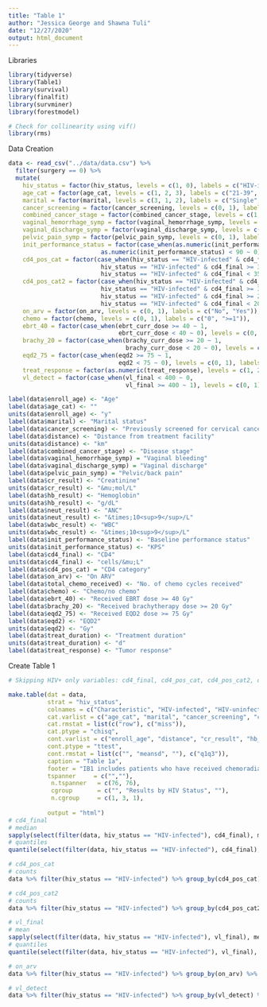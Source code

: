 ```yaml
---
title: "Table 1"
author: "Jessica George and Shawna Tuli"
date: "12/27/2020"
output: html_document
---
```


Libraries
```r
library(tidyverse)
library(Table1)
library(survival)
library(finalfit)
library(survminer)
library(forestmodel)

# Check for collinearity using vif()
library(rms)
```

Data Creation
```r
data <- read_csv("../data/data.csv") %>% 
  filter(surgery == 0) %>% 
  mutate(
    hiv_status = factor(hiv_status, levels = c(1, 0), labels = c("HIV-infected", "HIV-uninfected")),
    age_cat = factor(age_cat, levels = c(1, 2, 3), labels = c("21-39", "40-59", ">60")),
    marital = factor(marital, levels = c(3, 1, 2), labels = c("Single", "Married/partnered", "Divorced/widowed")),
    cancer_screening = factor(cancer_screening, levels = c(0, 1), labels = c("No", "Yes")),
    combined_cancer_stage = factor(combined_cancer_stage, levels = c(1, 2, 3, 4), labels = c("I (IB1*, IB2)", "II (IIA, IIB)", "III-IV (IIIA, IIIB, IV)", "III-IV (IIIA, IIIB, IV)")),
    vaginal_hemorrhage_symp = factor(vaginal_hemorrhage_symp, levels = c(0, 1), labels = c("No", "Yes")),
    vaginal_discharge_symp = factor(vaginal_discharge_symp, levels = c(0, 1), labels = c("No", "Yes")),
    pelvic_pain_symp = factor(pelvic_pain_symp, levels = c(0, 1), labels = c("No", "Yes")),
    init_performance_status = factor(case_when(as.numeric(init_performance_status) >= 90 ~ 1, 
                          as.numeric(init_performance_status) < 90 ~ 0), levels = c(1, 0), labels = c(">=90", "<90")),
    cd4_pos_cat = factor(case_when(hiv_status == "HIV-infected" & cd4_final >= 500 ~ 1, 
                          hiv_status == "HIV-infected" & cd4_final >= 350 & cd4_final < 500 ~ 2,
                          hiv_status == "HIV-infected" & cd4_final < 350 ~ 3), levels = c(1, 2, 3), labels = c(">=500", ">=350-<500", "<350")),
    cd4_pos_cat2 = factor(case_when(hiv_status == "HIV-infected" & cd4_final >= 500 ~ 1, 
                          hiv_status == "HIV-infected" & cd4_final >= 350 & cd4_final < 500 ~ 2,
                          hiv_status == "HIV-infected" & cd4_final >= 200 & cd4_final < 350 ~ 3,
                          hiv_status == "HIV-infected" & cd4_final < 200 ~ 4), levels = c(1, 2, 3, 4), labels = c(">=500", ">=350-<500", ">=200-<350", "<200")),
    on_arv = factor(on_arv, levels = c(0, 1), labels = c("No", "Yes")),
    chemo = factor(chemo, levels = c(0, 1), labels = c("0", ">=1")),
    ebrt_40 = factor(case_when(ebrt_curr_dose >= 40 ~ 1, 
                               ebrt_curr_dose < 40 ~ 0), levels = c(0, 1), labels = c("No", "Yes")),
    brachy_20 = factor(case_when(brachy_curr_dose >= 20 ~ 1, 
                                 brachy_curr_dose < 20 ~ 0), levels = c(0, 1), labels = c("No", "Yes")),
    eqd2_75 = factor(case_when(eqd2 >= 75 ~ 1,
                               eqd2 < 75 ~ 0), levels = c(0, 1), labels = c("No", "Yes")),
    treat_response = factor(as.numeric(treat_response), levels = c(1, 2, 5), labels = c("Complete", "Partial", "Not available")),
    vl_detect = factor(case_when(vl_final < 400 ~ 0,
                                 vl_final >= 400 ~ 1), levels = c(0, 1), labels = c("Undetectable", "Detectable")))

label(data$enroll_age) <- "Age"
label(data$age_cat) <- ""
units(data$enroll_age) <- "y"
label(data$marital) <- "Marital status"
label(data$cancer_screening) <- "Previously screened for cervical cancer"
label(data$distance) <- "Distance from treatment facility"
units(data$distance) <- "km"
label(data$combined_cancer_stage) <- "Disease stage"
label(data$vaginal_hemorrhage_symp) = "Vaginal bleeding"
label(data$vaginal_discharge_symp) = "Vaginal discharge"
label(data$pelvic_pain_symp) = "Pelvic/back pain"
label(data$cr_result) <- "Creatinine"
units(data$cr_result) <- "&mu;mol/L"
label(data$hb_result) <- "Hemoglobin"
units(data$hb_result) <- "g/dL"
label(data$neut_result) <- "ANC"
units(data$neut_result) <- "&times;10<sup>9</sup>/L"
label(data$wbc_result) <- "WBC"
units(data$wbc_result) <- "&times;10<sup>9</sup>/L"
label(data$init_performance_status) <- "Baseline performance status"
units(data$init_performance_status) <- "KPS"
label(data$cd4_final) <- "CD4"
units(data$cd4_final) <- "cells/&mu;L"
label(data$cd4_pos_cat) = "CD4 category"
label(data$on_arv) <- "On ARV"
label(data$total_chemo_received) <- "No. of chemo cycles received"
label(data$chemo) <- "Chemo/no chemo"
label(data$ebrt_40) <- "Received EBRT dose >= 40 Gy"
label(data$brachy_20) <- "Received brachytherapy dose >= 20 Gy"
label(data$eqd2_75) <- "Received EQD2 dose >= 75 Gy"
label(data$eqd2) <- "EQD2"
units(data$eqd2) <- "Gy"
label(data$treat_duration) <- "Treatment duration"
units(data$treat_duration) <- "d"
label(data$treat_response) <- "Tumor response"
```


Create Table 1
```r
# Skipping HIV+ only variables: cd4_final, cd4_pos_cat, cd4_pos_cat2, on_arv, vl_detect... See below for calculations for these variables

make.table(dat = data,
           strat = "hiv_status",
           colnames = c("Characteristic", "HIV-infected", "HIV-uninfected", "Overall", "P"),
           cat.varlist = c("age_cat", "marital", "cancer_screening", "combined_cancer_stage", "vaginal_hemorrhage_symp", "vaginal_discharge_symp", "pelvic_pain_symp", "init_performance_status", "chemo", "ebrt_40", "brachy_20", "eqd2_75", "treat_response"),
           cat.rmstat = list(c("row"), c("miss")),
           cat.ptype = "chisq",
           cont.varlist = c("enroll_age", "distance", "cr_result", "hb_result", "neut_result", "wbc_result", "alb_result", "total_chemo_received", "eqd2", "treat_duration"),
           cont.ptype = "ttest",
           cont.rmstat = list(c("", "meansd", ""), c("q1q3")),
           caption = "Table 1a",
           footer = "IB1 includes patients who have received chemoradiation therapy, excluding those who have received surgery.<br><i>Abbreviations:</i> ANC = absolute neutrophil count; ARV = antiretroviral; EBRT = external beam radiation therapy; EQD2 = radiobiological equivalent dose; KPS = Karofsky performance score; WBC = white blood cells.<br>Values are presented as number (percentage), unless otherwise noted.",
           tspanner     = c("",""),
            n.tspanner   = c(76, 76),
            cgroup       = c("", "Results by HIV Status", ""),
            n.cgroup     = c(1, 3, 1),
            
           output = "html")
# cd4_final
# median
sapply(select(filter(data, hiv_status == "HIV-infected"), cd4_final), median, na.rm = T)
# quantiles
quantile(select(filter(data, hiv_status == "HIV-infected"), cd4_final), probs = c(0.25, 0.75), na.rm = T)

# cd4_pos_cat
# counts
data %>% filter(hiv_status == "HIV-infected") %>% group_by(cd4_pos_cat) %>% summarise(n())

# cd4_pos_cat2
# counts
data %>% filter(hiv_status == "HIV-infected") %>% group_by(cd4_pos_cat2) %>% summarise(n())

# vl_final
# mean
sapply(select(filter(data, hiv_status == "HIV-infected"), vl_final), median, na.rm = T)
# quantiles
quantile(select(filter(data, hiv_status == "HIV-infected"), vl_final), probs = c(0.25, 0.75), na.rm = T)

# on_arv
data %>% filter(hiv_status == "HIV-infected") %>% group_by(on_arv) %>% summarise(n())

# vl_detect
data %>% filter(hiv_status == "HIV-infected") %>% group_by(vl_detect) %>% summarise(n())
```